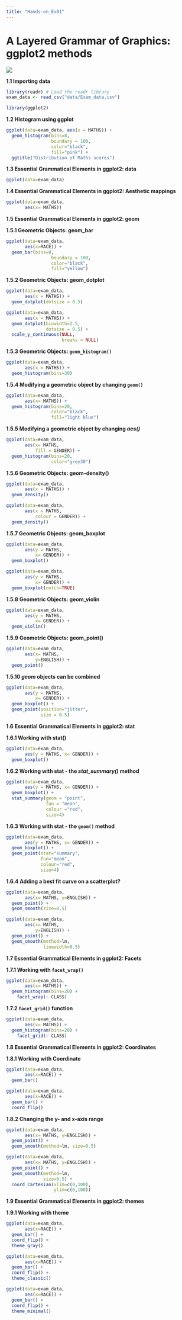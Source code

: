 ```yaml
---
title: "Hands-on_Ex01"
---
```


# **A Layered Grammar of Graphics: ggplot2 methods**

![](images/Screenshot 2025-01-16 224655.png)

**1.1 Importing data**

```r
library(readr) # Load the readr library
exam_data <- read_csv("data/Exam_data.csv")

```

```r
library(ggplot2)
```

**1.2 Histogram using ggplot**

```r
ggplot(data=exam_data, aes(x = MATHS)) +
  geom_histogram(bins=8, 
                 boundary = 100,
                 color="black", 
                 fill="pink") +
  ggtitle("Distribution of Maths scores")
```

**1.3 Essential Grammatical Elements in ggplot2: data**

```r
ggplot(data=exam_data)
```

**1.4 Essential Grammatical Elements in ggplot2: Aesthetic mappings**

```r
ggplot(data=exam_data, 
       aes(x= MATHS))
```

**1.5 Essential Grammatical Elements in ggplot2: geom**

**1.5.1 Geometric Objects: geom_bar**

```r
ggplot(data=exam_data, 
       aes(x=RACE)) +
  geom_bar(bins=8, 
                 boundary = 100,
                 color="black", 
                 fill="yellow")
```

**1.5.2 Geometric Objects: geom_dotplot**

```r
ggplot(data=exam_data, 
       aes(x = MATHS)) +
  geom_dotplot(dotsize = 0.5)
```

```r
ggplot(data=exam_data, 
       aes(x = MATHS)) +
  geom_dotplot(binwidth=2.5,         
               dotsize = 0.5) +      
  scale_y_continuous(NULL,           
                     breaks = NULL)  
```

**1.5.3 Geometric Objects: `geom_histogram()`**

```r
ggplot(data=exam_data, 
       aes(x = MATHS)) +
  geom_histogram(bins=30)       
```

**1.5.4 Modifying a geometric object by changing `geom()`**

```r
ggplot(data=exam_data, 
       aes(x= MATHS)) +
  geom_histogram(bins=20,            
                 color="black",      
                 fill="light blue")  
```

**1.5.5 Modifying a geometric object by changing *aes()***

```r
ggplot(data=exam_data, 
       aes(x= MATHS, 
           fill = GENDER)) +
  geom_histogram(bins=20, 
                 color="grey30")
```

**1.5.6 Geometric Objects: geom-density()**

```r
ggplot(data=exam_data, 
       aes(x = MATHS)) +
  geom_density()           
```

```r
ggplot(data=exam_data, 
       aes(x = MATHS, 
           colour = GENDER)) +
  geom_density()
```

**1.5.7 Geometric Objects: geom_boxplot**

```r
ggplot(data=exam_data, 
       aes(y = MATHS,       
           x= GENDER)) +    
  geom_boxplot()            
```

```r
ggplot(data=exam_data, 
       aes(y = MATHS, 
           x= GENDER)) +
  geom_boxplot(notch=TRUE)
```

**1.5.8 Geometric Objects: geom_violin**

```r
ggplot(data=exam_data, 
       aes(y = MATHS, 
           x= GENDER)) +
  geom_violin()
```

**1.5.9 Geometric Objects: geom_point()**

```r
ggplot(data=exam_data, 
       aes(x= MATHS, 
           y=ENGLISH)) +
  geom_point()            
```

**1.5.10 *geom* objects can be combined**

```r
ggplot(data=exam_data, 
       aes(y = MATHS, 
           x= GENDER)) +
  geom_boxplot() +                    
  geom_point(position="jitter", 
             size = 0.5)        
```

**1.6 Essential Grammatical Elements in ggplot2: stat**

**1.6.1 Working with stat()**

```r
ggplot(data=exam_data, 
       aes(y = MATHS, x= GENDER)) +
  geom_boxplot()
```

**1.6.2 Working with stat - the *stat_summary()* method**

```r
ggplot(data=exam_data, 
       aes(y = MATHS, x= GENDER)) +
  geom_boxplot() +
  stat_summary(geom = "point",       
               fun = "mean",         
               colour ="red",        
               size=4)               
```

**1.6.3 Working with stat - the `geom()` method**

```r
ggplot(data=exam_data, 
       aes(y = MATHS, x= GENDER)) +
  geom_boxplot() +
  geom_point(stat="summary",        
             fun="mean",           
             colour="red",          
             size=4)          
```

**1.6.4 Adding a best fit curve on a scatterplot?**

```r
ggplot(data=exam_data, 
       aes(x= MATHS, y=ENGLISH)) +
  geom_point() +
  geom_smooth(size=0.5)
```

```r
ggplot(data=exam_data, 
       aes(x= MATHS, 
           y=ENGLISH)) +
  geom_point() +
  geom_smooth(method=lm, 
              linewidth=0.5)
```

**1.7 Essential Grammatical Elements in ggplot2: Facets**

**1.7.1 Working with `facet_wrap()`**

```r
ggplot(data=exam_data, 
       aes(x= MATHS)) +
  geom_histogram(bins=20) +
    facet_wrap(~ CLASS)
```

**1.7.2 `facet_grid()` function**

```r
ggplot(data=exam_data, 
       aes(x= MATHS)) +
  geom_histogram(bins=20) +
    facet_grid(~ CLASS)
```

**1.8 Essential Grammatical Elements in ggplot2: Coordinates**

**1.8.1 Working with Coordinate**

```r
ggplot(data=exam_data, 
       aes(x=RACE)) +
  geom_bar()
```

```r
ggplot(data=exam_data, 
       aes(x=RACE)) +
  geom_bar() +
  coord_flip()
```

**1.8.2 Changing the y- and x-axis range**

```r
ggplot(data=exam_data, 
       aes(x= MATHS, y=ENGLISH)) +
  geom_point() +
  geom_smooth(method=lm, size=0.5)
```

```r
ggplot(data=exam_data, 
       aes(x= MATHS, y=ENGLISH)) +
  geom_point() +
  geom_smooth(method=lm, 
              size=0.5) +  
  coord_cartesian(xlim=c(0,100),
                  ylim=c(0,100))
```

**1.9 Essential Grammatical Elements in ggplot2: themes**

**1.9.1 Working with theme**

```r
ggplot(data=exam_data, 
       aes(x=RACE)) +
  geom_bar() +
  coord_flip() +
  theme_gray()
```

```r
ggplot(data=exam_data, 
       aes(x=RACE)) +
  geom_bar() +
  coord_flip() +
  theme_classic()
```

```r
ggplot(data=exam_data, 
       aes(x=RACE)) +
  geom_bar() +
  coord_flip() +
  theme_minimal()
```
